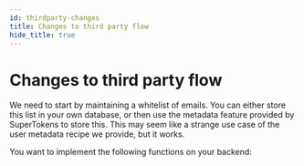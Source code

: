 ```yaml
---
id: thirdparty-changes
title: Changes to third party flow
hide_title: true
---
```



# Changes to third party flow

We need to start by maintaining a whitelist of emails. You can either store this list in your own database, or then use the metadata feature provided by SuperTokens to store this. This may seem like a strange use case of the user metadata recipe we provide, but it works.

You want to implement the following functions on your backend:

